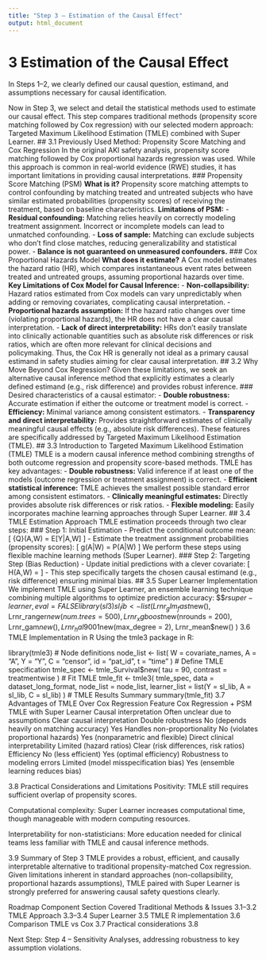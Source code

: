 ```yaml
---
title: "Step 3 – Estimation of the Causal Effect"
output: html_document
---
```


# 3 Estimation of the Causal Effect 

In Steps 1–2, we clearly defined our causal question, estimand, and assumptions necessary for causal identification. 

Now in Step 3, we select and detail the statistical methods used to estimate our causal effect. This step compares traditional methods (propensity score matching followed by Cox regression) with our selected modern approach: Targeted Maximum Likelihood Estimation (TMLE) combined with Super Learner. ## 3.1 Previously Used Method: Propensity Score Matching and Cox Regression In the original AKI safety analysis, propensity score matching followed by Cox proportional hazards regression was used. While this approach is common in real-world evidence (RWE) studies, it has important limitations in providing causal interpretations. ### Propensity Score Matching (PSM) **What is it?** Propensity score matching attempts to control confounding by matching treated and untreated subjects who have similar estimated probabilities (propensity scores) of receiving the treatment, based on baseline characteristics. **Limitations of PSM:** - **Residual confounding:** Matching relies heavily on correctly modeling treatment assignment. Incorrect or incomplete models can lead to unmatched confounding. - **Loss of sample:** Matching can exclude subjects who don't find close matches, reducing generalizability and statistical power. - **Balance is not guaranteed on unmeasured confounders.** ### Cox Proportional Hazards Model **What does it estimate?** A Cox model estimates the hazard ratio (HR), which compares instantaneous event rates between treated and untreated groups, assuming proportional hazards over time. **Key Limitations of Cox Model for Causal Inference:** - **Non-collapsibility:** Hazard ratios estimated from Cox models can vary unpredictably when adding or removing covariates, complicating causal interpretation. - **Proportional hazards assumption:** If the hazard ratio changes over time (violating proportional hazards), the HR does not have a clear causal interpretation. - **Lack of direct interpretability:** HRs don't easily translate into clinically actionable quantities such as absolute risk differences or risk ratios, which are often more relevant for clinical decisions and policymaking. Thus, the Cox HR is generally not ideal as a primary causal estimand in safety studies aiming for clear causal interpretation. ## 3.2 Why Move Beyond Cox Regression? Given these limitations, we seek an alternative causal inference method that explicitly estimates a clearly defined estimand (e.g., risk difference) and provides robust inference. ### Desired characteristics of a causal estimator: - **Double robustness:** Accurate estimation if either the outcome or treatment model is correct. - **Efficiency:** Minimal variance among consistent estimators. - **Transparency and direct interpretability:** Provides straightforward estimates of clinically meaningful causal effects (e.g., absolute risk differences). These features are specifically addressed by Targeted Maximum Likelihood Estimation (TMLE). ## 3.3 Introduction to Targeted Maximum Likelihood Estimation (TMLE) TMLE is a modern causal inference method combining strengths of both outcome regression and propensity score-based methods. TMLE has key advantages: - **Double robustness:** Valid inference if at least one of the models (outcome regression or treatment assignment) is correct. - **Efficient statistical inference:** TMLE achieves the smallest possible standard error among consistent estimators. - **Clinically meaningful estimates:** Directly provides absolute risk differences or risk ratios. - **Flexible modeling:** Easily incorporates machine learning approaches through Super Learner. ## 3.4 TMLE Estimation Approach TMLE estimation proceeds through two clear steps: ### Step 1: Initial Estimation - Predict the conditional outcome mean: \[ \bar{Q}(A,W) = E[Y|A,W] \] - Estimate the treatment assignment probabilities (propensity scores): \[ g(A|W) = P(A|W) \] We perform these steps using flexible machine learning methods (Super Learner). ### Step 2: Targeting Step (Bias Reduction) - Update initial predictions with a clever covariate: \[ H(A,W) = \frac{I(A=a)}{g(A|W)} \] - This step specifically targets the chosen causal estimand (e.g., risk difference) ensuring minimal bias. ## 3.5 Super Learner Implementation We implement TMLE using Super Learner, an ensemble learning technique combining multiple algorithms to optimize prediction accuracy: $$${r super-learner, eval=FALSE} library(sl3) sl_lib <- list( Lrnr_glm_fast$new(), Lrnr_ranger$new(num.trees = 500), Lrnr_xgboost$new(nrounds = 200), Lrnr_gam$new(), Lrnr_hal9001$new(max_degree = 2), Lrnr_mean$new() )
3.6 TMLE Implementation in R
Using the tmle3 package in R:

library(tmle3) # Node definitions node_list <- list( W = covariate_names, A = "A", Y = "Y", C = "censor", id = "pat_id", t = "time" ) # Define TMLE specification tmle_spec <- tmle_Survival$new( tau = 90, contrast = treatmentwise ) # Fit TMLE tmle_fit <- tmle3( tmle_spec, data = dataset_long_format, node_list = node_list, learner_list = list(Y = sl_lib, A = sl_lib, C = sl_lib) ) # TMLE Results Summary summary(tmle_fit)
3.7 Advantages of TMLE Over Cox Regression
Feature	Cox Regression + PSM	TMLE with Super Learner
Causal interpretation	Often unclear due to assumptions	Clear causal interpretation
Double robustness	No (depends heavily on matching accuracy)	Yes
Handles non-proportionality	No (violates proportional hazards)	Yes (nonparametric and flexible)
Direct clinical interpretability	Limited (hazard ratios)	Clear (risk differences, risk ratios)
Efficiency	No (less efficient)	Yes (optimal efficiency)
Robustness to modeling errors	Limited (model misspecification bias)	Yes (ensemble learning reduces bias)

3.8 Practical Considerations and Limitations
Positivity: TMLE still requires sufficient overlap of propensity scores.

Computational complexity: Super Learner increases computational time, though manageable with modern computing resources.

Interpretability for non-statisticians: More education needed for clinical teams less familiar with TMLE and causal inference methods.

3.9 Summary of Step 3
TMLE provides a robust, efficient, and causally interpretable alternative to traditional propensity-matched Cox regression. Given limitations inherent in standard approaches (non-collapsibility, proportional hazards assumptions), TMLE paired with Super Learner is strongly preferred for answering causal safety questions clearly.

Roadmap Component	Section Covered
Traditional Methods & Issues	3.1–3.2
TMLE Approach	3.3–3.4
Super Learner	3.5
TMLE R implementation	3.6
Comparison TMLE vs Cox	3.7
Practical considerations	3.8

Next Step: Step 4 – Sensitivity Analyses, addressing robustness to key assumption violations.
